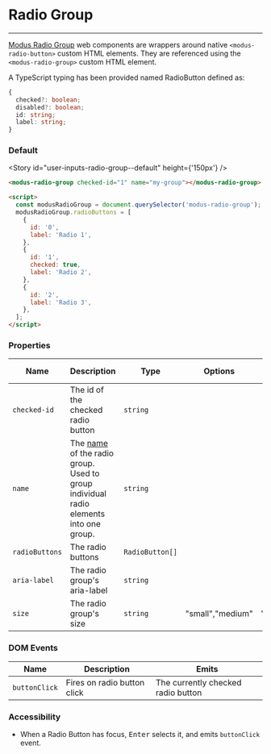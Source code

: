 
# Radio Group

---

[Modus Radio Group](https://modus.trimble.com/components/lists/) web components are wrappers around native `<modus-radio-button>` custom HTML elements. They are referenced using the `<modus-radio-group>` custom HTML element.

A TypeScript typing has been provided named RadioButton defined as:

```ts
{
  checked?: boolean;
  disabled?: boolean;
  id: string;
  label: string;
}
```

### Default

<Story id="user-inputs-radio-group--default" height={'150px'} />

```html
<modus-radio-group checked-id="1" name="my-group"></modus-radio-group>

<script>
  const modusRadioGroup = document.querySelector('modus-radio-group');
  modusRadioGroup.radioButtons = [
    {
      id: '0',
      label: 'Radio 1',
    },
    {
      id: '1',
      checked: true,
      label: 'Radio 2',
    },
    {
      id: '2',
      label: 'Radio 3',
    },
  ];
</script>
```

### Properties

| Name           | Description                                                                                                                                                                           | Type            | Options            | Default Value | Required |
| -------------- | ------------------------------------------------------------------------------------------------------------------------------------------------------------------------------------- | --------------- | ------------------ | ------------- | -------- |
| `checked-id`   | The id of the checked radio button                                                                                                                                                    | `string`        |                    |               | ✔        |
| `name`         | The [name](https://developer.mozilla.org/en-US/docs/Web/HTML/Element/input/radio#defining_a_radio_group) of the radio group.  Used to group individual radio elements into one group. | `string`        |                    |               | ✔        |
| `radioButtons` | The radio buttons                                                                                                                                                                     | `RadioButton[]` |                    |               | ✔        |
| `aria-label`   | The radio group's aria-label                                                                                                                                                          | `string`        |                    |               |          |
| `size`         | The radio group's size                                                                                                                                                                | `string`        | "small","medium"   | "medium"      |          |

### DOM Events

| Name          | Description                 | Emits                              |
| ------------- | --------------------------- | ---------------------------------- |
| `buttonClick` | Fires on radio button click | The currently checked radio button |

### Accessibility

- When a Radio Button has focus, <kbd>Enter</kbd> selects it, and emits `buttonClick` event.
